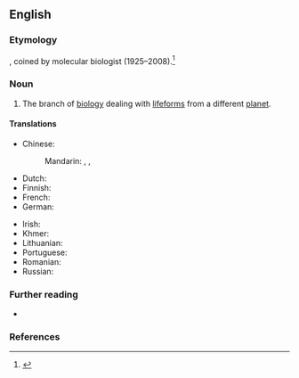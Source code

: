 ==English==

===Etymology===
{{prefix|en|exo|biology}}, coined by molecular biologist  {{w|Joshua Lederberg}} (1925–2008).<ref>{{cite-web
|url=https://profiles.nlm.nih.gov/ps/retrieve/Narrative/BB/p-nid/32
|title=Launching a New Science: Exobiology and the Exploration of Space
|work=U.S. National Library of Medicine
|accessdate=2019-04-13
|passage=Lederberg's urgent warnings about interstellar contamination, and his call for the scientific study of life beyond earth's atmosphere—for which he coined the term exobiology—tapped into popular fascination with the dawning of the space age, and brought him international media attention.}}</ref>

===Noun===
{{en-noun|-}}

# {{lb|en|biology|science fiction}} The branch of [[biology]] dealing with [[lifeforms]] from a different [[planet]].
#: {{syn|en|astrobiology|xenobiology}}

====Translations====
{{trans-top|biology dealing with extraterrestrial lifeforms}}
* Chinese:
*: Mandarin: {{t|cmn|天體生物學|sc=Hani}}, {{t|cmn|外空生物学|sc=Hani}}, {{t|cmn|太空生物学|sc=Hani}}
* Dutch: {{t+|nl|exobiologie|f}}
* Finnish: {{t|fi|eksobiologia}}
* French: {{t+|fr|exobiologie|f}}
* German: {{t+|de|Exobiologie|f}}
{{trans-mid}}
* Irish: {{t|ga|eisibhitheolaíocht|f}}
* Khmer: {{t|km|ពហិជីវវិទ្យា|sc=Khmr|tr=pea’he’ chiivoa vityie}}
* Lithuanian: {{t|lt|egzobiologija|f}}
* Portuguese: {{t|pt|exobiologia|f}}
* Romanian: {{t+|ro|exobiologie}}
* Russian: {{t+|ru|экзобиоло́гия|f}}
{{trans-bottom}}

===Further reading===
* {{pedia|astrobiology}}

===References===
<references/>
